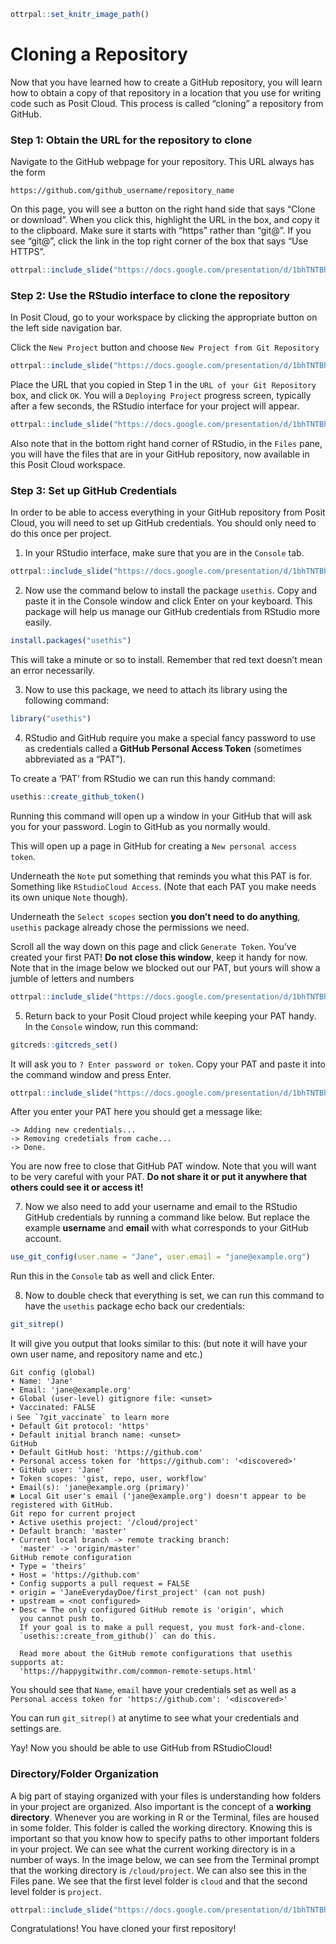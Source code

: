 
```r
ottrpal::set_knitr_image_path()
```

# Cloning a Repository

Now that you have learned how to create a GitHub repository, you will learn how to obtain a copy of that repository in a location that you use for writing code such as Posit Cloud. This process is called "cloning" a repository from GitHub.

### Step 1: Obtain the URL for the repository to clone

Navigate to the GitHub webpage for your repository. This URL always has the form

```text
https://github.com/github_username/repository_name
```
On this page, you will see a button on the right hand side that says "Clone or download". When you click this, highlight the URL in the box, and copy it to the clipboard. Make sure it starts with "https" rather than "git@". If you see "git@", click the link in the top right corner of the box that says "Use HTTPS".

```r
ottrpal::include_slide("https://docs.google.com/presentation/d/1bhTNTBhdXa0e0BXRZmQoHY6zTKGqgrr4wwYS8-v7ob8/edit#slide=id.g36809c5e39_0_0")
```

### Step 2: Use the RStudio interface to clone the repository

In Posit Cloud, go to your workspace by clicking the appropriate button on the left side navigation bar.

Click the `New Project` button and choose `New Project from Git Repository`

```r
ottrpal::include_slide("https://docs.google.com/presentation/d/1bhTNTBhdXa0e0BXRZmQoHY6zTKGqgrr4wwYS8-v7ob8/edit#slide=id.g2bfdb07292_0_151")
```

Place the URL that you copied in Step 1 in the `URL of your Git Repository` box, and click `OK`.
You will a `Deploying Project` progress screen, typically after a few seconds, the RStudio interface for your project will appear.

```r
ottrpal::include_slide("https://docs.google.com/presentation/d/1bhTNTBhdXa0e0BXRZmQoHY6zTKGqgrr4wwYS8-v7ob8/edit#slide=id.g12feb92770a_0_18")
```

Also note that in the bottom right hand corner of RStudio, in the `Files` pane, you will have the files that are in your GitHub repository, now available in this Posit Cloud workspace.

### Step 3: Set up GitHub Credentials

In order to be able to access everything in your GitHub repository from Posit Cloud, you will need to set up GitHub credentials. You should only need to do this once per project.

1. In your RStudio interface, make sure that you are in the `Console` tab.

```r
ottrpal::include_slide("https://docs.google.com/presentation/d/1bhTNTBhdXa0e0BXRZmQoHY6zTKGqgrr4wwYS8-v7ob8/edit#slide=id.g12feb92770a_0_0")
```

2. Now use the command below to install the package `usethis`. Copy and paste it in the Console window and click Enter on your keyboard. This package will help us manage our GitHub credentials from RStudio more easily.

```r
install.packages("usethis")
```
This will take a minute or so to install. Remember that red text doesn't mean an error necessarily.

3. Now to use this package, we need to attach its library using the following command:

```r
library("usethis")
```

4. RStudio and GitHub require you make a special fancy password to use as credentials called a **GitHub Personal Access Token** (sometimes abbreviated as a "PAT").

To create a 'PAT' from RStudio we can run this handy command:

```r
usethis::create_github_token()
```
Running this command will open up a window in your GitHub that will ask you for your password. Login to GitHub as you normally would.

This will open up a page in GitHub for creating a `New personal access token`.

Underneath the `Note` put something that reminds you what this PAT is for. Something like `RStudioCloud Access`. (Note that each PAT you make needs its own unique `Note` though).

Underneath the `Select scopes` section **you don't need to do anything**, `usethis` package already chose the permissions we need.

Scroll all the way down on this page and click `Generate Token`. You've created your first PAT! **Do not close this window**, keep it handy for now. Note that in the image below we blocked out our PAT, but yours will show a jumble of letters and numbers

```r
ottrpal::include_slide("https://docs.google.com/presentation/d/1bhTNTBhdXa0e0BXRZmQoHY6zTKGqgrr4wwYS8-v7ob8/edit#slide=id.g12feb92770a_0_26")
```

5. Return back to your Posit Cloud project while keeping your PAT handy.
In the `Console` window, run this command:

```r
gitcreds::gitcreds_set()
```

It will ask you to `? Enter password or token`. Copy your PAT and paste it into the command window and press Enter.


```r
ottrpal::include_slide("https://docs.google.com/presentation/d/1bhTNTBhdXa0e0BXRZmQoHY6zTKGqgrr4wwYS8-v7ob8/edit#slide=id.g12feb92770a_0_34")
```

After you enter your PAT here you should get a message like:
```
-> Adding new credentials...
-> Removing credetials from cache...
-> Done.
```

You are now free to close that GitHub PAT window. Note that you will want to be very careful with your PAT. **Do not share it or put it anywhere that others could see it or access it!**

7. Now we also need to add your username and email to the RStudio GitHub credentials by running a command like below.
But replace the example **username** and **email** with what corresponds to your GitHub account.

```r
use_git_config(user.name = "Jane", user.email = "jane@example.org")
```

Run this in the `Console` tab as well and click Enter.

8. Now to double check that everything is set, we can run this command to have the `usethis` package echo back our credentials:

```r
git_sitrep()
```
It will give you output that looks similar to this: (but note it will have your own user name, and repository name and etc.)

```
Git config (global)
• Name: 'Jane'
• Email: 'jane@example.org'
• Global (user-level) gitignore file: <unset>
• Vaccinated: FALSE
ℹ See `?git_vaccinate` to learn more
• Default Git protocol: 'https'
• Default initial branch name: <unset>
GitHub
• Default GitHub host: 'https://github.com'
• Personal access token for 'https://github.com': '<discovered>'
• GitHub user: 'Jane'
• Token scopes: 'gist, repo, user, workflow'
• Email(s): 'jane@example.org (primary)'
✖ Local Git user's email ('jane@example.org') doesn't appear to be registered with GitHub.
Git repo for current project
• Active usethis project: '/cloud/project'
• Default branch: 'master'
• Current local branch -> remote tracking branch:
  'master' -> 'origin/master'
GitHub remote configuration
• Type = 'theirs'
• Host = 'https://github.com'
• Config supports a pull request = FALSE
• origin = 'JaneEverydayDoe/first_project' (can not push)
• upstream = <not configured>
• Desc = The only configured GitHub remote is 'origin', which
  you cannot push to.
  If your goal is to make a pull request, you must fork-and-clone.
  `usethis::create_from_github()` can do this.

  Read more about the GitHub remote configurations that usethis supports at:
  'https://happygitwithr.com/common-remote-setups.html'

```

You should see that `Name`, `email` have your credentials set as well as a `Personal access token for 'https://github.com': '<discovered>'`

You can run `git_sitrep()` at anytime to see what your credentials and settings are.

Yay! Now you should be able to use GitHub from RStudioCloud!

### Directory/Folder Organization

A big part of staying organized with your files is understanding how folders in your project are organized. Also important is the concept of a **working directory**. Whenever you are working in R or the Terminal, files are housed in some folder. This folder is called the working directory. Knowing this is important so that you know how to specify paths to other important folders in your project. We can see what the current working directory is in a number of ways. In the image below, we can see from the Terminal prompt that the working directory is `/cloud/project`. We can also see this in the Files pane. We see that the first level folder is `cloud` and that the second level folder is `project`.

```r
ottrpal::include_slide("https://docs.google.com/presentation/d/1bhTNTBhdXa0e0BXRZmQoHY6zTKGqgrr4wwYS8-v7ob8/edit#slide=id.g12feb92770a_22_8")
```
Congratulations! You have cloned your first repository!
